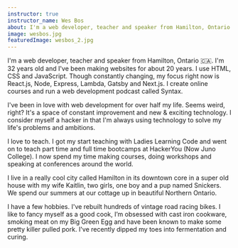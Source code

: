 ```yaml
---
instructor: true
instructor_name: Wes Bos
about: I'm a web developer, teacher and speaker from Hamilton, Ontario 🇨🇦. I'm 32 years old and I've been making websites for about 20 years. I use HTML, CSS and JavaScript. Though constantly changing, my focus right now is React.js, Node, Express, Lambda, Gatsby and Next.js. I create online courses and run a web development podcast called Syntax.
image: wesbos.jpg
featuredImage: wesbos_2.jpg
---
```


<div className="prose text-gray-500 mx-auto lg:max-w-lg lg:row-start-1 lg:col-start-1">
  <p>
    I'm a web developer, teacher and speaker from Hamilton, Ontario 🇨🇦. I'm 32
    years old and I've been making websites for about 20 years. I use HTML, CSS
    and JavaScript. Though constantly changing, my focus right now is React.js,
    Node, Express, Lambda, Gatsby and Next.js. I create online courses and run a
    web development podcast called Syntax.
  </p>
  <p>
    I've been in love with web development for over half my life. Seems weird,
    right? It's a space of constant improvement and new & exciting technology. I
    consider myself a hacker in that I'm always using technology to solve my
    life's problems and ambitions.
  </p>
  <p>
    I love to teach. I got my start teaching with Ladies Learning Code and went
    on to teach part time and full time bootcamps at HackerYou (Now Juno
    College). I now spend my time making courses, doing workshops and speaking
    at conferences around the world.
  </p>
  <p>
    I live in a really cool city called Hamilton in its downtown core in a super
    old house with my wife Kaitlin, two girls, one boy and a pup named Snickers.
    We spend our summers at our cottage up in beautiful Northern Ontario.
  </p>
  <p>
    I have a few hobbies. I've rebuilt hundreds of vintage road racing bikes. I
    like to fancy myself as a good cook, I’m obsessed with cast iron cookware,
    smoking meat on my Big Green Egg and have been known to make some pretty
    killer pulled pork. I've recently dipped my toes into fermentation and
    curing.
  </p>
</div>

